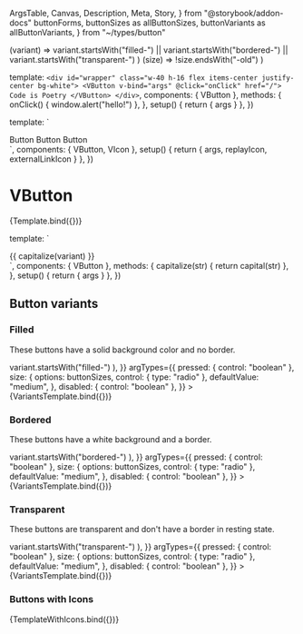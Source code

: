   ArgsTable,
  Canvas,
  Description,
  Meta,
  Story,
} from "@storybook/addon-docs"
  buttonForms,
  buttonSizes as allButtonSizes,
  buttonVariants as allButtonVariants,
} from "~/types/button"


<Meta title="Components/VButton" components={VButton} />

  (variant) =>
    variant.startsWith("filled-") ||
    variant.startsWith("bordered-") ||
    variant.startsWith("transparent-")
)
  (size) => !size.endsWith("-old")
)

  template: `
    <div id="wrapper" class="w-40 h-16 flex items-center justify-center bg-white">
    <VButton v-bind="args" @click="onClick" href="/">
      Code is Poetry
    </VButton>
    </div>
  `,
  components: { VButton },
  methods: {
    onClick() {
      window.alert("hello!")
    },
  },
  setup() {
    return { args }
  },
})

  template: `
<div class="flex flex-col items-center gap-4 flex-wrap">
  <VButton :variant="args.variant" :size="args.size" :has-icon-start="true">
    <VIcon :icon-path="replayIcon" />Button
  </VButton>
  <VButton :variant="args.variant" :size="args.size" has-icon-end>
    Button<VIcon :icon-path="externalLinkIcon" />
  </VButton>
  <VButton :variant="args.variant" :size="args.size" has-icon-start has-icon-end>
    <VIcon :icon-path="replayIcon" />Button<VIcon :icon-path="externalLinkIcon" />
  </VButton>
</div>`,
  components: { VButton, VIcon },
  setup() {
    return { args, replayIcon, externalLinkIcon }
  },
})

# VButton

<Description of={VButton} />

<ArgsTable of={VButton} />

<Canvas>
  <Story
    name="VButton"
    parameters={{
      viewport: { defaultViewport: "sm" },
    }}
    argTypes={{
      as: {
        options: buttonForms,
        control: { type: "radio" },
      },
      variant: {
        options: buttonVariants,
        control: { type: "select" },
        defaultValue: "filled-pink",
      },
      pressed: { control: "boolean" },
      size: {
        options: buttonSizes,
        control: { type: "radio" },
        defaultValue: "medium",
      },
      disabled: { control: "boolean" },
      focusableWhenDisabled: { control: "boolean" },
      type: { control: "text" },
    }}
  >
    {Template.bind({})}
  </Story>
</Canvas>

  template: `
<div class="flex gap-4 flex-wrap">
<VButton v-for="variant in args.variants"
    :variant="variant"
    :key="variant"
    class="description-bold"
    v-bind="args">
    {{ capitalize(variant) }}
    </VButton>
  </div>`,
  components: { VButton },
  methods: {
    capitalize(str) {
      return capital(str)
    },
  },
  setup() {
    return { args }
  },
})

## Button variants

### Filled

These buttons have a solid background color and no border.

<Canvas>
  <Story
    name="filled"
    args={{
      variants: buttonVariants.filter((variant) =>
        variant.startsWith("filled-")
      ),
    }}
    argTypes={{
      pressed: { control: "boolean" },
      size: {
        options: buttonSizes,
        control: { type: "radio" },
        defaultValue: "medium",
      },
      disabled: { control: "boolean" },
    }}
  >
    {VariantsTemplate.bind({})}
  </Story>
</Canvas>

### Bordered

These buttons have a white background and a border.

<Canvas>
  <Story
    name="bordered"
    args={{
      variants: buttonVariants.filter((variant) =>
        variant.startsWith("bordered-")
      ),
    }}
    argTypes={{
      pressed: { control: "boolean" },
      size: {
        options: buttonSizes,
        control: { type: "radio" },
        defaultValue: "medium",
      },
      disabled: { control: "boolean" },
    }}
  >
    {VariantsTemplate.bind({})}
  </Story>
</Canvas>

### Transparent

These buttons are transparent and don't have a border in resting state.

<Canvas>
  <Story
    name="transparent"
    args={{
      variants: buttonVariants.filter((variant) =>
        variant.startsWith("transparent-")
      ),
    }}
    argTypes={{
      pressed: { control: "boolean" },
      size: {
        options: buttonSizes,
        control: { type: "radio" },
        defaultValue: "medium",
      },
      disabled: { control: "boolean" },
    }}
  >
    {VariantsTemplate.bind({})}
  </Story>
</Canvas>

### Buttons with Icons

<Canvas>
  <Story
    name="icons"
    argTypes={{
      pressed: { control: "boolean" },
      size: {
        options: buttonSizes,
        control: { type: "radio" },
        defaultValue: "medium",
      },
      variant: {
        options: buttonVariants,
        control: { type: "select" },
        defaultValue: "bordered-dark",
      },
      disabled: { control: "boolean" },
    }}
  >
    {TemplateWithIcons.bind({})}
  </Story>
</Canvas>
